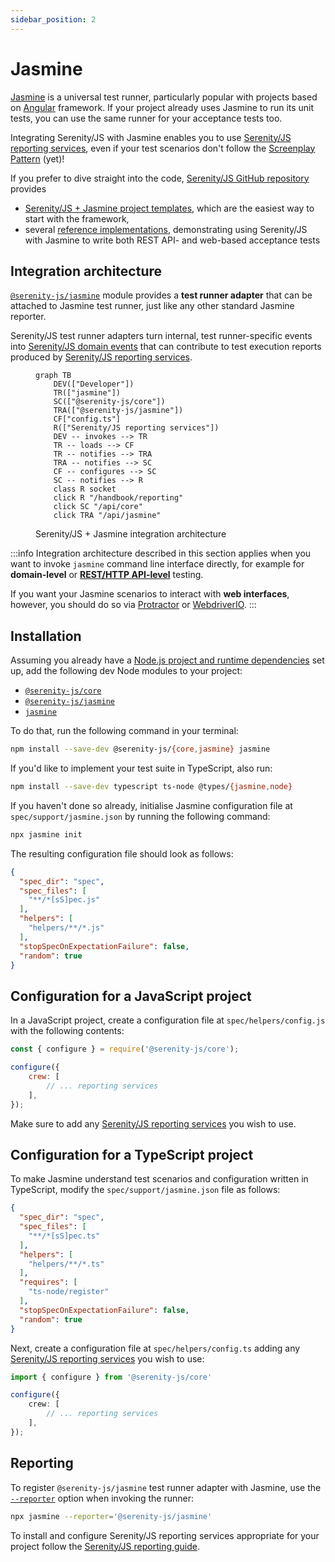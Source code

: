 ```yaml
---
sidebar_position: 2
---
```


# Jasmine

[Jasmine](https://jasmine.github.io/) is a universal test runner,
particularly popular with projects based on [Angular](https://angular.io/) framework.
If your project already uses Jasmine to run its unit tests,
you can use the same runner for your acceptance tests too.

Integrating Serenity/JS with Jasmine enables you to use [Serenity/JS reporting services](/handbook/reporting/),
even if your test scenarios don't follow the [Screenplay Pattern](/handbook/design/screenplay-pattern) (yet)!

If you prefer to dive straight into the code,
[Serenity/JS GitHub repository](https://github.com/serenity-js) provides
- [Serenity/JS + Jasmine project templates](https://github.com/serenity-js?q=jasmine&type=all&language=&sort=), which are the easiest way to start with the framework,
- several [reference implementations](https://github.com/serenity-js/serenity-js/tree/main/examples), demonstrating using Serenity/JS with Jasmine to write both REST API- and web-based acceptance tests

## Integration architecture

[`@serenity-js/jasmine`](/api/jasmine) module provides a **test runner adapter** that can be attached to Jasmine test runner,
just like any other standard Jasmine reporter.

Serenity/JS test runner adapters turn internal, test runner-specific events
into [Serenity/JS domain events](/handbook/reporting/domain-events) that can contribute to test execution reports produced
by [Serenity/JS reporting services](/handbook/reporting/).

<figure>

```mermaid
graph TB
    DEV(["Developer"])
    TR(["jasmine"])
    SC(["@serenity-js/core"])
    TRA(["@serenity-js/jasmine"])
    CF["config.ts"]
    R(["Serenity/JS reporting services"])
    DEV -- invokes --> TR
    TR -- loads --> CF
    TR -- notifies --> TRA
    TRA -- notifies --> SC
    CF -- configures --> SC
    SC -- notifies --> R
    class R socket
    click R "/handbook/reporting"
    click SC "/api/core"
    click TRA "/api/jasmine"
```
<figcaption>Serenity/JS + Jasmine integration architecture</figcaption>
</figure>

:::info
Integration architecture described in this section applies when you want to invoke
`jasmine` command line interface directly, for example for **domain-level** or [**REST/HTTP API-level**](handbook/api-testing/)
testing.

If you want your Jasmine scenarios to interact with **web interfaces**, however,
you should do so via [Protractor](/handbook/test-runners/protractor)
or [WebdriverIO](/handbook/test-runners/webdriverio).
:::

## Installation

Assuming you already have a [Node.js project and runtime dependencies](/handbook/installation) set up, add the following dev Node modules to your project:
- [`@serenity-js/core`](/api/core)
- [`@serenity-js/jasmine`](/api/jasmine)
- [`jasmine`](https://www.npmjs.com/package/jasmine)

To do that, run the following command in your terminal:
```bash
npm install --save-dev @serenity-js/{core,jasmine} jasmine
```

If you'd like to implement your test suite in TypeScript, also run:
```bash
npm install --save-dev typescript ts-node @types/{jasmine,node}
```

If you haven't done so already, initialise Jasmine configuration file at `spec/support/jasmine.json` by running the following command:

```bash
npx jasmine init
```

The resulting configuration file should look as follows:
```json title="spec/support/jasmine.json"
{
  "spec_dir": "spec",
  "spec_files": [
    "**/*[sS]pec.js"
  ],
  "helpers": [
    "helpers/**/*.js"
  ],
  "stopSpecOnExpectationFailure": false,
  "random": true
}
```

## Configuration for a JavaScript project

In a JavaScript project, create a configuration file at `spec/helpers/config.js` with the following contents:

```javascript title="spec/helpers/config.js"
const { configure } = require('@serenity-js/core');

configure({
    crew: [
        // ... reporting services
    ],
});
```

Make sure to add any [Serenity/JS reporting services](/handbook/reporting/) you wish to use.

## Configuration for a TypeScript project

To make Jasmine understand test scenarios and configuration written in TypeScript,
modify the `spec/support/jasmine.json` file as follows:

```json title="spec/support/jasmine.json"
{
  "spec_dir": "spec",
  "spec_files": [
    "**/*[sS]pec.ts"
  ],
  "helpers": [
    "helpers/**/*.ts"
  ],
  "requires": [
    "ts-node/register"
  ],
  "stopSpecOnExpectationFailure": false,
  "random": true
}
```

Next, create a configuration file at `spec/helpers/config.ts` adding any [Serenity/JS reporting services](/handbook/reporting/)
you wish to use:

```typescript title="spec/helpers/config.ts"
import { configure } from '@serenity-js/core'

configure({
    crew: [
        // ... reporting services
    ],
});
```

## Reporting

To register `@serenity-js/jasmine` test runner adapter with Jasmine,
use the [`--reporter`](https://jasmine.github.io/setup/nodejs.html#--reporter) option when invoking the runner:

```bash
npx jasmine --reporter='@serenity-js/jasmine'
```

To install and configure Serenity/JS reporting services appropriate for your project
follow the [Serenity/JS reporting guide](/handbook/reporting/).
